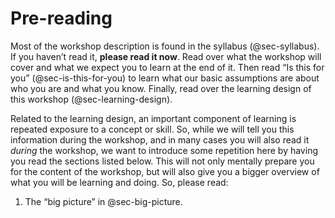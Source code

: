 # Pre-reading {#sec-pre-reading}

Most of the workshop description is found in the syllabus (@sec-syllabus).
If you haven't read it, **please read it now**. Read over what the
workshop will cover and what we expect you to learn at the end of it.
Then read "Is this for you" (@sec-is-this-for-you) to learn
what our basic assumptions are about who you are and what you know.
Finally, read over the learning design of this workshop (@sec-learning-design).

Related to the learning design, an important component of learning is repeated exposure to a concept or
skill. So, while we will tell you this information during the workshop,
and in many cases you will also read it *during* the workshop, we want to
introduce some repetition here by having you read the sections listed below. This
will not only mentally prepare you for the content of the workshop, but
will also give you a bigger overview of what you will be learning and
doing. So, please read:

1.  The "big picture" in @sec-big-picture.
